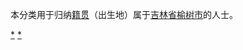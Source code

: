{{Catnav|頁面分類|各種主題的頁面分類|依中国各省来作的分类|各地中国人|吉林人|长春人}}
{{Catnav|頁面分類|人物|各國人物|中国人|各地中国人|吉林人|长春人}}

本分类用于归纳[[籍贯|籍贯]]（出生地）属于[[吉林省|吉林省]][[榆树市|榆树市]]的人士。

[[Category:长春人|*]]
[[Category:榆树市|*]]